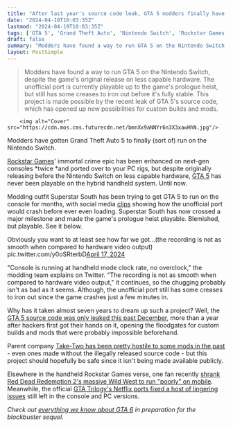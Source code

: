 ```yaml
---
title: "After last year's source code leak, GTA 5 modders finally have the game running on the Nintendo Switch - but it ain't pretty"
date: "2024-04-19T10:03:35Z"
lastmod: "2024-04-19T10:03:35Z"
tags: ['GTA 5', 'Grand Theft Auto', 'Nintendo Switch', 'Rockstar Games', 'Modding', 'Red Dead Redemption 2', 'Netflix']
draft: false
summary: "Modders have found a way to run GTA 5 on the Nintendo Switch, despite the game's original release on less capable hardware. The unofficial port is currently playable up to the game's prologue heist, but still has some creases to iron out before it's fully stable. This project is made possible by the recent leak of GTA 5's source code, which has opened up new possibilities for custom builds and mods."
layout: PostSimple
---
```

> Modders have found a way to run GTA 5 on the Nintendo Switch, despite the game's original release on less capable hardware. The unofficial port is currently playable up to the game's prologue heist, but still has some creases to iron out before it's fully stable. This project is made possible by the recent leak of GTA 5's source code, which has opened up new possibilities for custom builds and mods.


        <img alt="Cover" src="https://cdn.mos.cms.futurecdn.net/bmnXx9aNNYr6n3X3xawHhN.jpg"/>
        
Modders have gotten Grand Theft Auto 5 to finally (sort of) run on the Nintendo Switch. 

[Rockstar Games](https://www.gamesradar.com/uk/tag/rockstar-games/)' immortal crime epic has been enhanced on next-gen consoles *twice *and ported over to your PC rigs, but despite originally releasing before the Nintendo Switch on less capable hardware, [GTA 5](https://www.gamesradar.com/gta-5-guide/) has never been playable on the hybrid handheld system. Until now. 

Modding outfit Superstar South has been trying to get GTA 5 to run on the console for months, with social media [clips](https://x.com/SuperstarS31668/status/1768294179560640800) showing how the unofficial port would crash before ever even loading. Superstar South has now crossed a major milestone and made the game's prologue heist playable. Blemished, but playable. See it below.

Obviously you want to at least see how far we got...(the recording is not as smooth when compared to hardware video output) pic.twitter.com/y0oSRterbD[April 17, 2024](https://twitter.com/SuperstarS31668/status/1780676856129196294)

"Console is running at handheld mode clock rate, no overclock," the modding team explains on Twitter. "The recording is not as smooth when compared to hardware video output," it continues, so the chugging probably isn't as bad as it seems. Although, the unofficial port still has some creases to iron out since the game crashes just a few minutes in. 

Why has it taken almost seven years to dream up such a project? Well, the [GTA 5 source code was only leaked this past December](https://www.gamesradar.com/gta-5-is-effectively-open-source-now-and-fans-and-modders-are-scrambling-to-figure-out-what-that-means/#:~:text=The%20source%20code%20for%20GTA,of%20the%20open%2Dworld%20game.), more than a year after hackers first got their hands on it, opening the floodgates for custom builds and mods that were probably impossible beforehand. 

Parent company [Take-Two has been pretty hostile to some mods in the past](https://www.gamesradar.com/gta-5-and-red-dead-redemption-2-vr-modder-hit-with-copyright-takedown/) - even ones made without the illegally released source code - but this project should hopefully be safe since it isn't being made available publicly. 

Elsewhere in the handheld Rockstar Games verse, one fan recently [shrank Red Dead Redemption 2's massive Wild West to run "poorly" on mobile](https://www.gamesradar.com/red-dead-redemption-2-fan-puts-their-mobile-through-the-wringer-by-running-the-open-world-cowboy-game-on-it-very-poorly/). Meanwhile, the official [GTA Trilogy's Netflix ports fixed a host of lingering issues](https://www.gamesradar.com/netflixs-gta-trilogy-ports-look-like-the-real-thing-on-mobile-while-the-pc-and-console-versions-are-still-busted/) still left in the console and PC versions. 

*Check out *[<em>everything we know about GTA 6</em>](https://www.gamesradar.com/gta-6-guide/)* in preparation for the blockbuster sequel.*
        